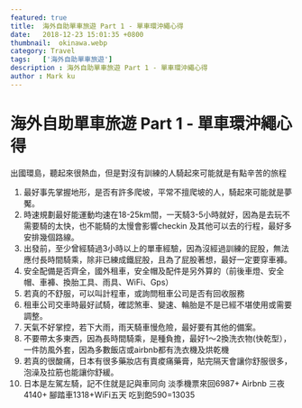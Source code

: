 ```yaml
---
featured: true
title:  海外自助單車旅遊 Part 1 - 單車環沖繩心得
date:   2018-12-23 15:01:35 +0800
thumbnail:  okinawa.webp
category: Travel
tags:   ['海外自助單車旅遊']
description : 海外自助單車旅遊 Part 1 - 單車環沖繩心得 
author : Mark ku
--- 
```


# 海外自助單車旅遊 Part 1 - 單車環沖繩心得
出國環島，聽起來很熱血，但是對沒有訓練的人騎起來可能就是有點辛苦的旅程
1. 最好事先掌握地形，是否有許多爬坡，平常不擅爬坡的人，騎起來可能就是夢魘。
2. 時速規劃最好能運動均速在18-25km間，一天騎3-5小時就好，因為是去玩不需要騎的太快，也不能騎的太慢會影響checkin 及其他可以去的行程，最好多安排幾個路線。
3. 出發前，至少曾經騎過3小時以上的單車經驗，因為沒經過訓練的屁股，無法應付長時間騎乘，除非已練成鐵屁股，且為了屁股著想，最好一定要穿車褲。
4. 安全配備是否齊全，國外租車，安全帽及配件是另外算的（前後車燈、安全帽、車褲、換胎工具、雨具、WiFi、Gps）
5. 若真的不舒服，可以叫計程車，或詢問租車公司是否有回收服務
6. 租車公司交車時最好試騎，確認煞車、變速、輪胎是不是已經不堪使用或需要調整。
7. 天氣不好掌控，若下大雨，雨天騎車慢危險，最好要有其他的備案。
8. 不要帶太多東西，因為長時間騎乘，是種負擔，最好1～2換洗衣物(快乾型），一件防風外套，因為多數飯店或airbnb都有洗衣機及烘乾機
9. 若真的很酸痛，日本有很多藥妝店有賣痠痛藥膏，貼完隔天會讓你舒服很多，泡澡及拉筋也能讓你舒緩。
10. 日本是左駕左騎，記不住就是記與車同向
淡季機票來回6987+ Airbnb 三夜4140+ 腳踏車1318+WiFi五天 吃到飽590=13035
